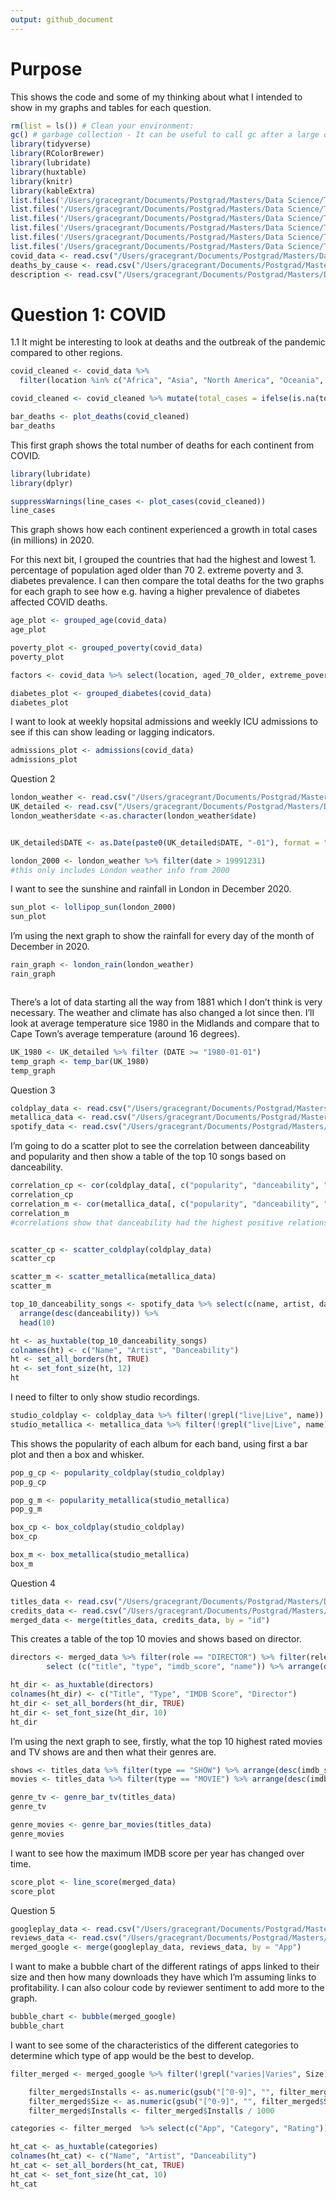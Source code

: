 ```yaml
---
output: github_document
---
```


# Purpose

This shows the code and some of my thinking about what I intended to show in my graphs and tables for each question.


```r

rm(list = ls()) # Clean your environment:
gc() # garbage collection - It can be useful to call gc after a large object has been removed, as this may prompt R to return memory to the operating system.
library(tidyverse)
library(RColorBrewer)
library(lubridate)
library(huxtable)
library(knitr)
library(kableExtra)
list.files('/Users/gracegrant/Documents/Postgrad/Masters/Data Science/Take home exam/Question 1/code', full.names = T, recursive = T) %>% .[grepl('.R', .)] %>% as.list() %>% walk(~source(.))
list.files('/Users/gracegrant/Documents/Postgrad/Masters/Data Science/Take home exam/Question 2/code', full.names = T, recursive = T) %>% .[grepl('.R', .)] %>% as.list() %>% walk(~source(.))
list.files('/Users/gracegrant/Documents/Postgrad/Masters/Data Science/Take home exam/Question 3/code', full.names = T, recursive = T) %>% .[grepl('.R', .)] %>% as.list() %>% walk(~source(.))
list.files('/Users/gracegrant/Documents/Postgrad/Masters/Data Science/Take home exam/Question 4/code', full.names = T, recursive = T) %>% .[grepl('.R', .)] %>% as.list() %>% walk(~source(.))
list.files('/Users/gracegrant/Documents/Postgrad/Masters/Data Science/Take home exam/Question 5/code', full.names = T, recursive = T) %>% .[grepl('.R', .)] %>% as.list() %>% walk(~source(.))
list.files('/Users/gracegrant/Documents/Postgrad/Masters/Data Science/Take home exam/Question 5 again/code', full.names = T, recursive = T) %>% .[grepl('.R', .)] %>% as.list() %>% walk(~source(.))
covid_data <- read.csv("/Users/gracegrant/Documents/Postgrad/Masters/Data Science/Take home exam/Question 1/data/Covid/owid-covid-data.csv")
deaths_by_cause <- read.csv("/Users/gracegrant/Documents/Postgrad/Masters/Data Science/Take home exam/Question 1/data/Covid/Deaths_by_cause.csv")
description <- read.csv("/Users/gracegrant/Documents/Postgrad/Masters/Data Science/Take home exam/Question 1/data/Covid/covid_data_description.csv")

```
\newpage
# Question 1: COVID
1.1 It might be interesting to look at deaths and the outbreak of the pandemic compared to other regions. 
```r

covid_cleaned <- covid_data %>%
  filter(location %in% c("Africa", "Asia", "North America", "Oceania", "South America", "Europe")) %>% mutate(total_deaths = ifelse(is.na(total_deaths), 0, total_deaths))

covid_cleaned <- covid_cleaned %>% mutate(total_cases = ifelse(is.na(total_cases), 0, total_cases))

bar_deaths <- plot_deaths(covid_cleaned)
bar_deaths
```

This first graph shows the total number of deaths for each continent from COVID.

```r
library(lubridate)
library(dplyr)

suppressWarnings(line_cases <- plot_cases(covid_cleaned))
line_cases
```

This graph shows how each continent experienced a growth in total cases (in millions) in 2020.

For this next bit, I grouped the countries that had the highest and lowest 1. percentage of population aged older than 70 2. extreme poverty and 3. diabetes prevalence. I can then compare the total deaths for the two graphs for each graph to see how e.g. having a higher prevalence of diabetes affected COVID deaths.
```r
age_plot <- grouped_age(covid_data)
age_plot
```
```r
poverty_plot <- grouped_poverty(covid_data)
poverty_plot
```
```r
factors <- covid_data %>% select(location, aged_70_older, extreme_poverty, diabetes_prevalence, total_deaths_per_million) %>% group_by(location) %>% filter(!is.na(extreme_poverty)) %>% filter(!is.na(aged_70_older)) %>% filter(!is.na(diabetes_prevalence)) %>% slice(n()) %>% arrange(desc(diabetes_prevalence))

diabetes_plot <- grouped_diabetes(covid_data)
diabetes_plot
```

I want to look at weekly hopsital admissions and weekly ICU admissions to see if this can show leading or lagging indicators.

```r
admissions_plot <- admissions(covid_data)
admissions_plot
```
\newpage
Question 2
```r
london_weather <- read.csv("/Users/gracegrant/Documents/Postgrad/Masters/Data Science/Take home exam/Question 2/data/London/london_weather.csv")
UK_detailed <- read.csv("/Users/gracegrant/Documents/Postgrad/Masters/Data Science/Take home exam/Question 2/data/London/UKMonthly_Detailed.csv")
london_weather$date <-as.character(london_weather$date)


UK_detailed$DATE <- as.Date(paste0(UK_detailed$DATE, "-01"), format = "%Y-%m-%d")

london_2000 <- london_weather %>% filter(date > 19991231)
#this only includes London weather info from 2000
```

I want to see the sunshine and rainfall in London in December 2020.
```r
sun_plot <- lollipop_sun(london_2000)
sun_plot

```
I'm using the next graph to show the rainfall for every day of the month of December in 2020.
```r
rain_graph <- london_rain(london_weather)
rain_graph



```

There's a lot of data starting all the way from 1881 which I don't think is very necessary. The weather and climate has also changed a lot since then. I'll look at average temperature sice 1980 in the Midlands and compare that to Cape Town's average temperature (around 16 degrees).
```r
UK_1980 <- UK_detailed %>% filter (DATE >= "1980-01-01")
temp_graph <- temp_bar(UK_1980)
temp_graph
```
Question 3
```r
coldplay_data <- read.csv("/Users/gracegrant/Documents/Postgrad/Masters/Data Science/Take home exam/Question 3/data/Coldplay_vs_Metallica/Coldplay.csv")
metallica_data <- read.csv("/Users/gracegrant/Documents/Postgrad/Masters/Data Science/Take home exam/Question 3/data/Coldplay_vs_Metallica/metallica.csv")
spotify_data <- read.csv("/Users/gracegrant/Documents/Postgrad/Masters/Data Science/Take home exam/Question 3/data/Coldplay_vs_Metallica/Broader_Spotify_Info.csv")
```

I'm going to do a scatter plot to see the correlation between danceability and popularity and then show a table of the top 10 songs based on danceability.
```r
correlation_cp <- cor(coldplay_data[, c("popularity", "danceability", "energy", "instrumentalness", "liveness", "loudness")])
correlation_cp
correlation_m <- cor(metallica_data[, c("popularity", "danceability", "energy", "instrumentalness", "liveness", "loudness")])
correlation_m
#correlations show that danceability had the highest positive relationship with popularity for Coldplay and the second highest for Metallica so I'm using that metric


scatter_cp <- scatter_coldplay(coldplay_data)
scatter_cp
```
```r
scatter_m <- scatter_metallica(metallica_data)
scatter_m
```

```r
top_10_danceability_songs <- spotify_data %>% select(c(name, artist, danceability)) %>% 
  arrange(desc(danceability)) %>%
  head(10)

ht <- as_huxtable(top_10_danceability_songs)
colnames(ht) <- c("Name", "Artist", "Danceability")
ht <- set_all_borders(ht, TRUE)
ht <- set_font_size(ht, 12)
ht

```
I need to filter to only show studio recordings.
```r
studio_coldplay <- coldplay_data %>% filter(!grepl("live|Live", name)) %>% filter(!grepl("live|Live", album_name))
studio_metallica <- metallica_data %>% filter(!grepl("live|Live", name)) %>% filter(!grepl("live|Live", album))
```

This shows the popularity of each album for each band, using first a bar plot and then a box and whisker.

```r
pop_g_cp <- popularity_coldplay(studio_coldplay)
pop_g_cp
```
```r
pop_g_m <- popularity_metallica(studio_metallica)
pop_g_m
```
```r
box_cp <- box_coldplay(studio_coldplay)
box_cp
```
```r
box_m <- box_metallica(studio_metallica)
box_m
```


\newpage
Question 4
```r
titles_data <- read.csv("/Users/gracegrant/Documents/Postgrad/Masters/Data Science/Take home exam/Question 4/data/netflix/titles.csv")
credits_data <- read.csv("/Users/gracegrant/Documents/Postgrad/Masters/Data Science/Take home exam/Question 4/data/netflix/credits.csv")
merged_data <- merge(titles_data, credits_data, by = "id")
```

This creates a table of the top 10 movies and shows based on director.
```r
directors <- merged_data %>% filter(role == "DIRECTOR") %>% filter(release_year > 1980) %>%
        select (c("title", "type", "imdb_score", "name")) %>% arrange(desc(imdb_score)) %>% slice(1:10)

ht_dir <- as_huxtable(directors)
colnames(ht_dir) <- c("Title", "Type", "IMDB Score", "Director")
ht_dir <- set_all_borders(ht_dir, TRUE)
ht_dir <- set_font_size(ht_dir, 10)
ht_dir
```
I'm using the next graph to see, firstly, what the top 10 highest rated movies and TV shows are and then what their genres are.
```r
shows <- titles_data %>% filter(type == "SHOW") %>% arrange(desc(imdb_score)) %>% filter(title != '#ABtalks') %>% slice(1:10)
movies <- titles_data %>% filter(type == "MOVIE") %>% arrange(desc(imdb_score)) %>% slice(1:10)

genre_tv <- genre_bar_tv(titles_data)
genre_tv
```
```r
genre_movies <- genre_bar_movies(titles_data)
genre_movies
```
I want to see how the maximum IMDB score per year has changed over time.
```r
score_plot <- line_score(merged_data)
score_plot

```
Question 5
```r
googleplay_data <- read.csv("/Users/gracegrant/Documents/Postgrad/Masters/Data Science/Take home exam/Question 5/data/googleplay/googleplaystore.csv")
reviews_data <- read.csv("/Users/gracegrant/Documents/Postgrad/Masters/Data Science/Take home exam/Question 5/data/googleplay/googleplaystore_user_reviews.csv")
merged_google <- merge(googleplay_data, reviews_data, by = "App")
```
I want to make a bubble chart of the different ratings of apps linked to their size and then how many downloads they have which I'm assuming links to profitability. I can also colour code by reviewer sentiment to add more to the graph.

```r
bubble_chart <- bubble(merged_google)
bubble_chart
```
I want to see some of the characteristics of the different categories to determine which type of app would be the best to develop.
```r

filter_merged <- merged_google %>% filter(!grepl("varies|Varies", Size)) %>% na.omit() %>% filter(!grepl("NAN|Nan|NaN|nan", Sentiment))

    filter_merged$Installs <- as.numeric(gsub("[^0-9]", "", filter_merged$Installs))
    filter_merged$Size <- as.numeric(gsub("[^0-9]", "", filter_merged$Size))
    filter_merged$Installs <- filter_merged$Installs / 1000

categories <- filter_merged  %>% select(c("App", "Category", "Rating")) %>% unique() %>% arrange(desc(Rating)) %>% head(10)

ht_cat <- as_huxtable(categories)
colnames(ht_cat) <- c("Name", "Artist", "Danceability")
ht_cat <- set_all_borders(ht_cat, TRUE)
ht_cat <- set_font_size(ht_cat, 10)
ht_cat
```























